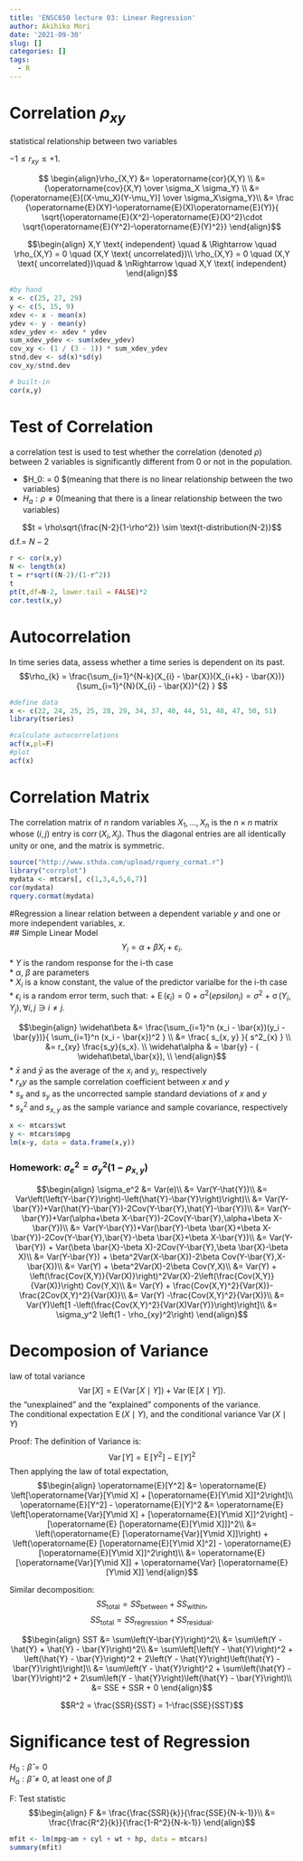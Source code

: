 ```yaml
---
title: 'ENSC650 lecture 03: Linear Regression'
author: Akihiko Mori
date: '2021-09-30'
slug: []
categories: []
tags:
  - R
---
```

# Correlation $\rho_{xy}$
statistical relationship between two variables\

$-1 \le r_{xy} \le +1$.

$$
\begin{align}\rho_{X,Y} &= \operatorname{cor}(X,Y) \\
&= {\operatorname{cov}(X,Y) \over \sigma_X \sigma_Y} \\
&= {\operatorname{E}[(X-\mu_X)(Y-\mu_Y)] \over \sigma_X\sigma_Y}\\
&= \frac {\operatorname{E}(XY)-\operatorname{E}(X)\operatorname{E}(Y)}{ \sqrt{\operatorname{E}(X^2)-\operatorname{E}(X)^2}\cdot \sqrt{\operatorname{E}(Y^2)-\operatorname{E}(Y)^2}}
\end{align}$$

$$\begin{align}
X,Y \text{ independent} \quad & \Rightarrow \quad \rho_{X,Y} = 0 \quad (X,Y \text{ uncorrelated})\\
\rho_{X,Y} = 0 \quad (X,Y \text{ uncorrelated})\quad & \nRightarrow \quad X,Y \text{ independent}
\end{align}$$
```r
#by hand 
x <- c(25, 27, 29)
y <- c(5, 15, 9)
xdev <- x - mean(x)
ydev <- y - mean(y)
xdev_ydev <- xdev * ydev
sum_xdev_ydev <- sum(xdev_ydev)
cov_xy <- (1 / (3 - 1)) * sum_xdev_ydev
stnd.dev <- sd(x)*sd(y)
cov_xy/stnd.dev

# built-in
cor(x,y)
```

# Test of Correlation
a correlation test is used to test whether the correlation (denoted $\rho$) between 2 variables is significantly different from 0 or not in the population.

* $H_0: \rho = 0 $(meaning that there is no linear relationship between the two variables)\
* $H_a: \rho \neq 0$(meaning that there is a linear relationship between the two variables)

$$t = \rho\sqrt{\frac{N-2}{1-\rho^2}} \sim \text{t-distribution(N-2)}$$
d.f.= $N-2$

```r
r <- cor(x,y)
N <- length(x)
t = r*sqrt((N-2)/(1-r^2))
t
pt(t,df=N-2, lower.tail = FALSE)*2
cor.test(x,y)
```


# Autocorrelation
In time series data, assess whether a time series is dependent on its past.
$$\rho_{k} = \frac{\sum_{i=1}^{N-k}(X_{i} - \bar{X})(X_{i+k} - 
         \bar{X})} {\sum_{i=1}^{N}(X_{i} - \bar{X})^{2} }
$$
```r
#define data
x <- c(22, 24, 25, 25, 28, 29, 34, 37, 40, 44, 51, 48, 47, 50, 51)
library(tseries)

#calculate autocorrelations
acf(x,pl=F)
#plot
acf(x)
```


# Correlation Matrix
The correlation matrix of $n$ random variables $X_{1},\ldots ,X_{n}$ is the $n\times n$ matrix whose $(i,j)$ entry is ${\displaystyle \operatorname {corr} (X_{i},X_{j})}$.
Thus the diagonal entries are all identically unity or one, and the matrix is symmetric. 
```r
source("http://www.sthda.com/upload/rquery_cormat.r")
library("corrplot")
mydata <- mtcars[, c(1,3,4,5,6,7)]
cor(mydata)
rquery.cormat(mydata)
```

#Regression
a linear relation between a dependent variable $y$ and one or more independent variables, $x$.\
## Simple Linear Model
$$Y_i = \alpha + \beta X_i + \varepsilon_i.$$
* $Y$ is the random response for the i-th case\
* $\alpha$, $\beta$ are parameters\
* $X_i$ is a know constant, the value of the predictor varialbe for the i-th case\
* $\epsilon_i$ is a random error term, such that:
  + $\operatorname{E}(\epsilon_i)=0$
  + $\operatorname{\sigma^2}(epsilon_i)=\sigma^2$
  + $\operatorname{\sigma}(Y_i,Y_j), \forall i,j\ni i\neq j$.
  
$$\begin{align}
\widehat\beta &= \frac{\sum_{i=1}^n (x_i - \bar{x})(y_i -\bar{y})}{ \sum_{i=1}^n (x_i - \bar{x})^2 } \\
            &= \frac{ s_{x, y} }{ s^2_{x} } \\
            &= r_{xy} \frac{s_y}{s_x}. \\
 \widehat\alpha & = \bar{y} - (  \widehat\beta\,\bar{x}), \\
\end{align}$$
* $\bar x$ and $\bar y$ as the average of the $x_i$ and $y_i$, respectively\
* $r_xy$ as the sample correlation coefficient between $x$ and $y$\
* $s_x$ and $s_y$ as the uncorrected sample standard deviations of $x$ and $y$\
* $s^2_x$ and $s_{x,y}$ as the sample variance and sample covariance, respectively

```r
x <- mtcars$wt
y <- mtcars$mpg
lm(x~y, data = data.frame(x,y))

```

### Homework: $\sigma_e^2 = \sigma_y^2(1-\rho_{x,y})$

$$\begin{align}
\sigma_e^2 &= Var(e)\\
&= Var(Y-\hat{Y})\\
&= Var\left(\left(Y-\bar{Y}\right)-\left(\hat{Y}-\bar{Y}\right)\right)\\
&= Var(Y-\bar{Y})+Var(\hat{Y}-\bar{Y})-2Cov(Y-\bar{Y},\hat{Y}-\bar{Y})\\
&= Var(Y-\bar{Y})+Var(\alpha+\beta X-\bar{Y})-2Cov(Y-\bar{Y},\alpha+\beta X-\bar{Y})\\
&= Var(Y-\bar{Y})+Var(\bar{Y}-\beta \bar{X}+\beta X-\bar{Y})-2Cov(Y-\bar{Y},\bar{Y}-\beta \bar{X}+\beta X-\bar{Y})\\
&= Var(Y-\bar{Y}) + Var(\beta \bar{X}-\beta X)-2Cov(Y-\bar{Y},\beta \bar{X}-\beta X)\\
&= Var(Y-\bar{Y}) + \beta^2Var(X-\bar{X})-2\beta Cov(Y-\bar{Y},X-\bar{X})\\
&= Var(Y) + \beta^2Var(X)-2\beta Cov(Y,X)\\
&= Var(Y) + \left(\frac{Cov(X,Y)}{Var(X)}\right)^2Var(X)-2\left(\frac{Cov(X,Y)}{Var(X)}\right) Cov(Y,X)\\
&= Var(Y) + \frac{Cov(X,Y)^2}{Var(X)}-\frac{2Cov(X,Y)^2}{Var(X)}\\
&= Var(Y) -\frac{Cov(X,Y)^2}{Var(X)}\\
&= Var(Y)\left[1 -\left(\frac{Cov(X,Y)^2}{Var(X)Var(Y)}\right)\right]\\
&= \sigma_y^2 \left(1 - \rho_{xy}^2\right)
\end{align}$$

# Decomposion of Variance
law of total variance
$$\operatorname{Var}[X]=\operatorname{E}(\operatorname{Var}[X\mid Y])+\operatorname{Var}(\operatorname{E}[X\mid Y]).$$
the "unexplained" and the "explained" components of the variance.\
The conditional expectation $\operatorname E(X\mid Y)$, and the conditional variance $\operatorname{Var}(X\mid Y)$

 
Proof:
The definition of Variance is:
$$\operatorname{Var}[Y] = \operatorname{E}[Y^2] - \operatorname{E}[Y]^2$$
Then applying the law of total expectation,
$$\begin{align}
\operatorname{E}[Y^2] &= \operatorname{E} \left[\operatorname{Var}[Y\mid X] + [\operatorname{E}[Y\mid X]]^2\right]\\
\operatorname{E}[Y^2] - \operatorname{E}[Y]^2 &= \operatorname{E} \left[\operatorname{Var}[Y\mid X] + [\operatorname{E}[Y\mid X]]^2\right] - [\operatorname{E} [\operatorname{E}[Y\mid X]]]^2\\
&= \left(\operatorname{E} [\operatorname{Var}[Y\mid X]]\right) + \left(\operatorname{E} [\operatorname{E}[Y\mid X]^2] - \operatorname{E} [\operatorname{E}[Y\mid X]]^2\right)\\
&= \operatorname{E} [\operatorname{Var}[Y\mid X]] + \operatorname{Var} [\operatorname{E}[Y\mid X]]
\end{align}$$

Similar decomposition:
$$\mathit{SS}_\text{total} = \mathit{SS}_\text{between} + \mathit{SS}_\text{within},$$
$$\mathit{SS}_\text{total} = \mathit{SS}_\text{regression} + \mathit{SS}_\text{residual}.$$

$$\begin{align}
SST &= \sum\left(Y-\bar{Y}\right)^2\\
&= \sum\left(Y - \hat{Y} + \hat{Y} - \bar{Y}\right)^2\\
&= \sum\left[\left(Y - \hat{Y}\right)^2 + \left(\hat{Y} - \bar{Y}\right)^2 + 2\left(Y - \hat{Y}\right)\left(\hat{Y} - \bar{Y}\right)\right]\\
&= \sum\left(Y - \hat{Y}\right)^2 + \sum\left(\hat{Y} - \bar{Y}\right)^2 + 2\sum\left(Y - \hat{Y}\right)\left(\hat{Y} - \bar{Y}\right)\\
&= SSE + SSR + 0
\end{align}$$

$$R^2 = \frac{SSR}{SST} = 1-\frac{SSE}{SST}$$

# Significance test of Regression
$H_0: \hat\beta = 0$\
$H_a: \hat\beta \neq 0$, at least one of $\beta$

F: Test statistic
$$\begin{align}
F &= \frac{\frac{SSR}{k}}{\frac{SSE}{N-k-1}}\\
&= \frac{\frac{R^2}{k}}{\frac{1-R^2}{N-k-1}}
\end{align}$$
```r
mfit <- lm(mpg~am + cyl + wt + hp, data = mtcars)
summary(mfit)
```

